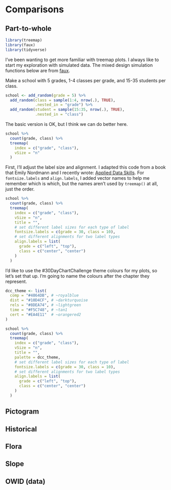 # Comparisons

## Part-to-whole

```r
library(treemap)
library(faux)
library(tidyverse)
```

I've been wanting to get more familiar with treemap plots. I always like to start my exploration with simulated data. The mixed design simulation functions below are from [faux](https://debruine.github.io/faux/articles/sim_mixed.html).

Make a school with 5 grades, 1-4 classes per grade, and 15-35 students per class.

```r
school <- add_random(grade = 5) %>%
  add_random(class = sample(1:4, nrow(.), TRUE), 
             .nested_in = "grade") %>%
  add_random(student = sample(15:35, nrow(.), TRUE), 
             .nested_in = "class")
```

The basic version is OK, but I think we can do better here.

```r
school %>% 
  count(grade, class) %>%
  treemap(
    index = c("grade", "class"), 
    vSize = "n"
  )
```

First, I'll adjust the label size and alignment. I adapted this code from a book that Emily Nordmann and I recently wrote: [Applied Data Skills](https://psyteachr.github.io/ads-v1/custom.html#treemap). For `fontsize.labels` and `align.labels`, I added vector names to help me remember which is which, but the names aren't used by `treemap()` at all, just the order.

```r
school %>% 
  count(grade, class) %>%
  treemap(
    index = c("grade", "class"), 
    vSize = "n", 
    title = "",
    # set different label sizes for each type of label
    fontsize.labels = c(grade = 30, class = 10), 
    # set different alignments for two label types
    align.labels = list(
      grade = c("left", "top"), 
      class = c("center", "center")
    ) 
  )
```

I'd like to use the #30DayChartChallenge theme colours for my plots, so let's set that up. I'm going to name the colours after the chapter they represent.

```r
dcc_theme <- list(
  comp = "#4864DB", # ~royalblue
  dist = "#10D4CF", # ~darkturquoise
  rels = "#8DEA74", # ~lightgreen
  time = "#F5C748", # ~tan1
  cert = "#EA4E11"  # ~orangered2
)
```

```r
school %>% 
  count(grade, class) %>%
  treemap(
    index = c("grade", "class"), 
    vSize = "n", 
    title = "",
    palette = dcc_theme,
    # set different label sizes for each type of label
    fontsize.labels = c(grade = 30, class = 10), 
    # set different alignments for two label types
    align.labels = list(
      grade = c("left", "top"), 
      class = c("center", "center")
    ) 
  )
```


## Pictogram

## Historical

## Flora

## Slope

## OWID (data)
